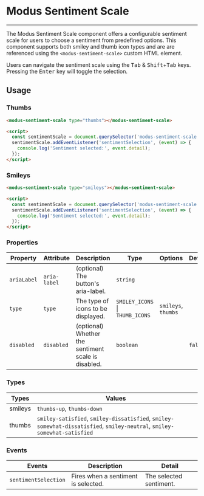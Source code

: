 # Modus Sentiment Scale

---

The Modus Sentiment Scale component offers a configurable sentiment scale for users to choose a sentiment from predefined options. This component supports both smiley and thumb icon types and are are referenced using the `<modus-sentiment-scale>` custom HTML element.

Users can navigate the sentiment scale using the <kbd>Tab</kbd> & <kbd>Shift</kbd>+<kbd>Tab</kbd> keys. Pressing the <kbd>Enter</kbd> key will toggle the selection.

## Usage

### Thumbs

<modus-sentiment-scale type="thumbs"></modus-sentiment-scale>

```html
<modus-sentiment-scale type="thumbs"></modus-sentiment-scale>

<script>
  const sentimentScale = document.querySelector('modus-sentiment-scale');
  sentimentScale.addEventListener('sentimentSelection', (event) => {
    console.log('Sentiment selected:', event.detail);
  });
</script>
```

### Smileys

<modus-sentiment-scale type="smileys"></modus-sentiment-scale>

```html
<modus-sentiment-scale type="smileys"></modus-sentiment-scale>

<script>
  const sentimentScale = document.querySelector('modus-sentiment-scale');
  sentimentScale.addEventListener('sentimentSelection', (event) => {
    console.log('Sentiment selected:', event.detail);
  });
</script>
```

### Properties

| Property    | Attribute    | Description                                         | Type                            | Options             | Default | Required |
| ----------- | ------------ | --------------------------------------------------- | ------------------------------- | ------------------- | ------- | -------- |
| `ariaLabel` | `aria-label` | (optional) The button's aria-label.                 | `string`                        |                     |         |          |
| `type`      | `type`       | The type of icons to be displayed.                  | `SMILEY_ICONS` \| `THUMB_ICONS` | `smileys`, `thumbs` |         | Yes      |
| `disabled`  | `disabled`   | (optional) Whether the sentiment scale is disabled. | `boolean`                       |                     | `false` |          |

### Types

| Types   | Values                                                                                                                   |
| ------- | ------------------------------------------------------------------------------------------------------------------------ |
| smileys | `thumbs-up`, `thumbs-down`                                                                                               |
| thumbs  | `smiley-satisfied`, `smiley-dissatisfied`, `smiley-somewhat-dissatisfied`, `smiley-neutral`, `smiley-somewhat-satisfied` |

### Events

| Events               | Description                         | Detail                  |
| -------------------- | ----------------------------------- | ----------------------- |
| `sentimentSelection` | Fires when a sentiment is selected. | The selected sentiment. |
